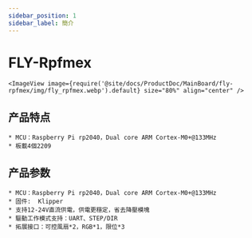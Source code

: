 ```yaml
---
sidebar_position: 1
sidebar_label: 簡介
---
```


# FLY-Rpfmex

    <ImageView image={require('@site/docs/ProductDoc/MainBoard/fly-rpfmex/img/fly_rpfmex.webp').default} size="80%" align="center" />

## 产品特点

    * MCU：Raspberry Pi rp2040，Dual core ARM Cortex-M0+@133MHz
    * 板載4個2209


## 产品参数

    * MCU：Raspberry Pi rp2040，Dual core ARM Cortex-M0+@133MHz
    * 固件:  Klipper
    * 支持12-24V直流供電，供電更穩定，省去降壓模塊
    * 驅動工作模式支持：UART、STEP/DIR
    * 拓展接口：可控風扇*2，RGB*1，限位*3

